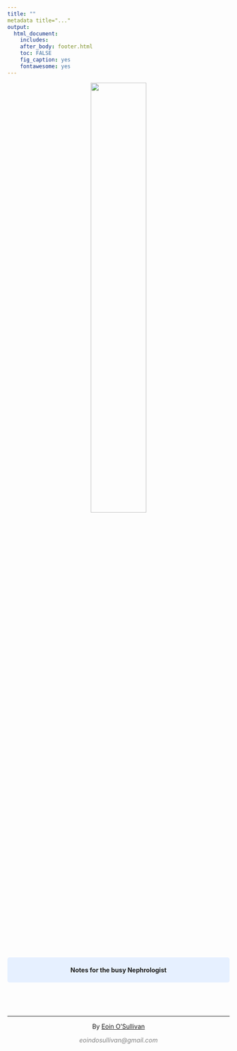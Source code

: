```yaml
---
title: ""
metadata title="..."
output: 
  html_document:
    includes:
    after_body: footer.html
    toc: FALSE
    fig_caption: yes
    fontawesome: yes
---
```



<center>![](images/nepromancer.png){width=50%}</center>

<br>
<br>
<style>
div.blue { background-color:#e6f0ff; border-radius: 5px; padding: 20px;}
</style>
<div class = "blue">
<center> **Notes for the busy Nephrologist** </center>

</div>
<br>


&nbsp;
<hr />
<p style="text-align: center;">By <a href="https:eoindosullivan.com">Eoin O'Sullivan</a></p>
<p style="text-align: center;"><span style="color: #808080;"><em>eoindosullivan@gmail.com</em></span></p>

&nbsp;
